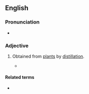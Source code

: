 ==English==

===Pronunciation===
* {{IPA|en|/ˌæbstɹækˈtɪʃəs/}}

===Adjective===
{{en-adj|-}}

# {{lb|en|obsolete}} Obtained from [[plant]]s by [[distillation]].
#*{{quote-book|en|1788|ohn Berkenhout|First Lines of the Theory and Practice of Philosophical Chemistry|passage='''ABSTRACTITIOUS''' spirit is that which is drawn by distillation from vegetables, without fermentation}}

====Related terms====
* {{l|en|abstract}}